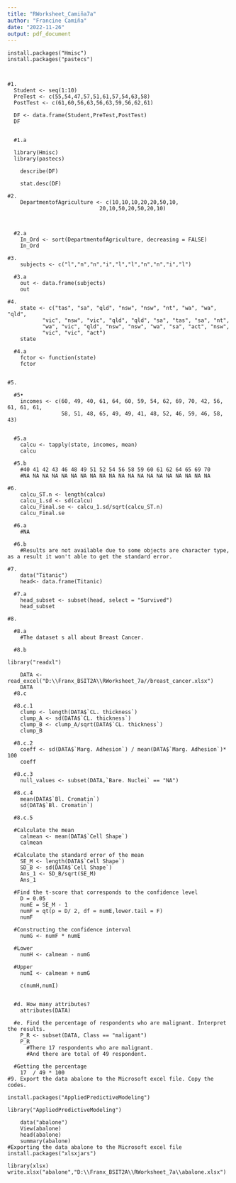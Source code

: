 ```yaml
---
title: "RWorksheet_Camiña7a"
author: "Francine Camiña"
date: "2022-11-26"
output: pdf_document
---
```


```
install.packages("Hmisc")
install.packages("pastecs")



#1.  
  Student <- seq(1:10)
  PreTest <- c(55,54,47,57,51,61,57,54,63,58)
  PostTest <- c(61,60,56,63,56,63,59,56,62,61)

  DF <- data.frame(Student,PreTest,PostTest)
  DF


  #1.a

  library(Hmisc)
  library(pastecs)

    describe(DF)

    stat.desc(DF)

#2.
    DepartmentofAgriculture <- c(10,10,10,20,20,50,10,
                             20,10,50,20,50,20,10)



  #2.a 
    In_Ord <- sort(DepartmentofAgriculture, decreasing = FALSE)
    In_Ord

#3. 
    subjects <- c("l","n","n","i","l","l","n","n","i","l")
  
  #3.a
    out <- data.frame(subjects)
    out
    
#4.
    state <- c("tas", "sa", "qld", "nsw", "nsw", "nt", "wa", "wa", "qld",
           "vic", "nsw", "vic", "qld", "qld", "sa", "tas", "sa", "nt",
           "wa", "vic", "qld", "nsw", "nsw", "wa", "sa", "act", "nsw",
           "vic", "vic", "act")
    state  
  
  #4.a
    fctor <- function(state)
    fctor 


#5. 

  #5• 
    incomes <- c(60, 49, 40, 61, 64, 60, 59, 54, 62, 69, 70, 42, 56, 61, 61, 61,
                 58, 51, 48, 65, 49, 49, 41, 48, 52, 46, 59, 46, 58, 43)
                 

  #5.a
    calcu <- tapply(state, incomes, mean)
    calcu
    
  #5.b 
    #40 41 42 43 46 48 49 51 52 54 56 58 59 60 61 62 64 65 69 70 
    #NA NA NA NA NA NA NA NA NA NA NA NA NA NA NA NA NA NA NA NA

#6.
    calcu_ST.n <- length(calcu)
    calcu_1.sd <- sd(calcu)
    calcu_Final.se <- calcu_1.sd/sqrt(calcu_ST.n)
    calcu_Final.se

  #6.a
    #NA
    
  #6.b
    #Results are not available due to some objects are character type, as a result it won't able to get the standard error.
    
#7.
    data("Titanic")
    head<- data.frame(Titanic)

  #7.a
    head_subset <- subset(head, select = "Survived")
    head_subset
    
#8.

  #8.a
    #The dataset s all about Breast Cancer.

  #8.b

library("readxl")
    
    DATA <- read_excel("D:\\Franx_BSIT2A\\RWorksheet_7a//breast_cancer.xlsx")
    DATA
  #8.c

  #8.c.1
    clump <- length(DATA$`CL. thickness`)
    clump_A <- sd(DATA$`CL. thickness`)
    clump_B <- clump_A/sqrt(DATA$`CL. thickness`)
    clump_B
    
  #8.c.2
    coeff <- sd(DATA$`Marg. Adhesion`) / mean(DATA$`Marg. Adhesion`)* 100
    coeff
    
  #8.c.3
    null_values <- subset(DATA,`Bare. Nuclei` == "NA")
    
  #8.c.4
    mean(DATA$`Bl. Cromatin`)
    sd(DATA$`Bl. Cromatin`)
    
  #8.c.5

  #Calculate the mean
    calmean <- mean(DATA$`Cell Shape`)
    calmean

  #Calculate the standard error of the mean
    SE_M <- length(DATA$`Cell Shape`)
    SD_B <- sd(DATA$`Cell Shape`)
    Ans_1 <- SD_B/sqrt(SE_M)
    Ans_1

  #Find the t-score that corresponds to the confidence level
    D = 0.05
    numE = SE_M - 1
    numF = qt(p = D/ 2, df = numE,lower.tail = F)
    numF

  #Constructing the confidence interval
    numG <- numF * numE

  #Lower
    numH <- calmean - numG

  #Upper
    numI <- calmean + numG

    c(numH,numI)


  #d. How many attributes?
    attributes(DATA)

  #e. Find the percentage of respondents who are malignant. Interpret the results.
    P_R <- subset(DATA, Class == "maligant")
    P_R
      #There 17 respondents who are malignant.
      #And there are total of 49 respondent.

  #Getting the percentage
    17  / 49 * 100
#9. Export the data abalone to the Microsoft excel file. Copy the codes.

install.packages("AppliedPredictiveModeling")

library("AppliedPredictiveModeling")

    data("abalone")
    View(abalone)
    head(abalone)
    summary(abalone)
#Exporting the data abalone to the Microsoft excel file
install.packages("xlsxjars")

library(xlsx)
write.xlsx("abalone","D:\\Franx_BSIT2A\\RWorksheet_7a\\abalone.xlsx")

```